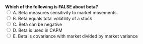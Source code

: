 ::: {.question-block}
<form onsubmit="event.preventDefault(); checkAnswer('module2_mcq_q71')" data-correct-answer="B">
<strong style="display: block;">Which of the following is FALSE about beta?</strong>
<label><input type="radio" name="module2_mcq_q71" value="A"> A. Beta measures sensitivity to market movements</label><br>
<label><input type="radio" name="module2_mcq_q71" value="B"> B. Beta equals total volatility of a stock</label><br>
<label><input type="radio" name="module2_mcq_q71" value="C"> C. Beta can be negative</label><br>
<label><input type="radio" name="module2_mcq_q71" value="D"> D. Beta is used in CAPM</label><br>
<label><input type="radio" name="module2_mcq_q71" value="E"> E. Beta is covariance with market divided by market variance</label><br>
</form>
<div id="feedback-module2_mcq_q71" class="feedback" data-status="" style="display:none;">
✅ Correct: B. Beta is not total volatility; it measures relative systematic risk.
</div>
:::
